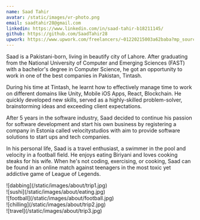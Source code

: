 ```yaml
---
name: Saad Tahir
avatar: /static/images/vr-photo.png
email: saadtahir28@gmail.com
linkedin: https://www.linkedin.com/in/saad-tahir-b18211145/
github: https://github.com/SaadTahir28
upwork: https://www.upwork.com/freelancers/~01220215003a62baba?mp_source=share
---
```


<p>

Saad is a Pakistani-born, living in beautify city of Lahore. After graduating from the National University of Computer and Emerging Sciences (FAST) with a bachelor's degree in Computer Science, he got an opportunity to work in one of the best companies in Pakistan, Tintash.

During his time at Tintash, he learnt how to effectively manage time to work on different domains like Unity, Mobile iOS Apps, React, Blockchain. He quickly developed new skills, served as a highly-skilled problem-solver, brainstorming ideas and exceeding client expectations.

After 5 years in the software industry, Saad decided to continue his passion for software development and start his own business by registering a company in Estonia called velocitystudios with aim to provide software solutions to start ups and tech companies.

In his personal life, Saad is a travel enthusiast, a swimmer in the pool and velocity in a football field. He enjoys eating Biriyani and loves cooking steaks for his wife. When he's not coding, exercising, or cooking, Saad can be found in an online match against teenagers in the most toxic yet addictive game of League of Legends.

</p>

<div className="flex flex-wrap -mx-2 overflow-hidden xl:-mx-2">
  <div className="my-1 px-2 w-full overflow-hidden xl:my-1 xl:px-2 xl:w-1/2">
    ![dabbing](/static/images/about/trip1.jpg)
  </div>
  <div className="my-1 px-2 w-full overflow-hidden xl:my-1 xl:px-2 xl:w-1/2">
    ![sushi](/static/images/about/eating.jpg)
  </div>
  <div className="my-1 px-2 w-full overflow-hidden xl:my-1 xl:px-2 xl:w-1/2">
    ![football](/static/images/about/football.jpg)
  </div>
  <div className="my-1 px-2 w-full overflow-hidden xl:my-1 xl:px-2 xl:w-1/2">
    ![chilling](/static/images/about/trip2.jpg)
  </div>
  <div className="my-1 px-2 w-full overflow-hidden xl:my-1 xl:px-2 xl:w-1/2">
    ![travel](/static/images/about/trip3.jpg)
  </div>
</div>
